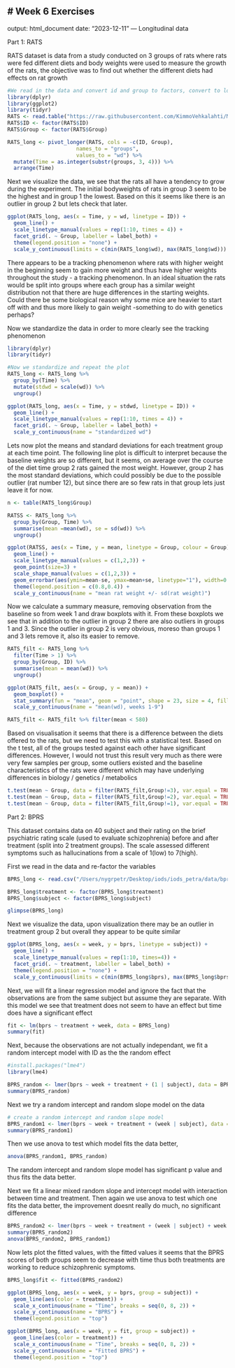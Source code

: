 # Week 6 Exercises
---
output: html_document
date: "2023-12-11"
---
Longitudinal data

Part 1: RATS

RATS dataset is data from a study conducted on 3 groups of rats where rats were fed different diets and body weights were used to measure the growth of the rats, the objective was to find out whether the different diets had effects on rat growth

```r
#We read in the data and convert id and group to factors, convert to long format
library(dplyr)
library(ggplot2)
library(tidyr)
RATS <- read.table("https://raw.githubusercontent.com/KimmoVehkalahti/MABS/master/Examples/data/rats.txt", header = TRUE, sep = '\t')
RATS$ID <- factor(RATS$ID)
RATS$Group <- factor(RATS$Group)

RATS_long <- pivot_longer(RATS, cols = -c(ID, Group), 
                      names_to = "groups",
                      values_to = "wd") %>% 
  mutate(Time = as.integer(substr(groups, 3, 4))) %>%
  arrange(Time)
```

Next we visualize the data, we see that the rats all have a tendency to grow during the experiment. The initial bodyweights of rats in group 3 seem to be the highest and in group 1 the lowest. Based on this it seems like there is an outlier in group 2 but lets check that later. 

```r
ggplot(RATS_long, aes(x = Time, y = wd, linetype = ID)) +
  geom_line() +
  scale_linetype_manual(values = rep(1:10, times = 4)) +
  facet_grid(. ~ Group, labeller = label_both) +
  theme(legend.position = "none") + 
  scale_y_continuous(limits = c(min(RATS_long$wd), max(RATS_long$wd)))
```
There appears to be a tracking phenomenon where rats with higher weight in the beginning seem to gain more weight and thus have higher weights throughout the study - a tracking phenomenon. In an ideal situation the rats would be split into groups where each group has a similar weight distribution not that there are huge differences in the starting weights. Could there be some biological reason why some mice are heavier to start off with and thus more likely to gain weight -something to do with genetics perhaps?

Now we standardize the data in order to more clearly see the tracking phenomenon

```r
library(dplyr)
library(tidyr)

#Now we standardize and repeat the plot
RATS_long <- RATS_long %>%
  group_by(Time) %>%
  mutate(stdwd = scale(wd)) %>%
  ungroup()

ggplot(RATS_long, aes(x = Time, y = stdwd, linetype = ID)) +
  geom_line() +
  scale_linetype_manual(values = rep(1:10, times = 4)) +
  facet_grid(. ~ Group, labeller = label_both) +
  scale_y_continuous(name = "standardized wd")
```

Lets now plot the means and standard deviations for each treatment group at each time point. The following line plot is difficult to interpret because the baseline weights are so different, but it seems, on average over the course of the diet time group 2 rats gained the most weight. However, group 2 has the most standard deviations, which could possibly be due to the possible outlier (rat number 12), but since there are so few rats in that group lets just leave it for now. 

```r
n <- table(RATS_long$Group)

RATSS <- RATS_long %>%
  group_by(Group, Time) %>%
  summarise(mean =mean(wd), se = sd(wd)) %>%
  ungroup()

ggplot(RATSS, aes(x = Time, y = mean, linetype = Group, colour = Group)) +
  geom_line() +
  scale_linetype_manual(values = c(1,2,3)) +
  geom_point(size=3) +
  scale_shape_manual(values = c(1,2,3)) +
  geom_errorbar(aes(ymin=mean-se, ymax=mean+se, linetype="1"), width=0.3) +
  theme(legend.position = c(0.8,0.4)) +
  scale_y_continuous(name = "mean rat weight +/- sd(rat weight)")

```

Now we calculate a summary measure, removing observation from the baseline so from week 1 and draw boxplots with it. From these boxplots we see that in addition to the outlier in group 2 there are also outliers in groups 1 and 3. Since the outlier in group 2 is very obvious, moreso than groups 1 and 3 lets remove it, also its easier to remove.

```r
RATS_filt <- RATS_long %>%
  filter(Time > 1) %>%
  group_by(Group, ID) %>%
  summarise(mean = mean(wd)) %>%
  ungroup()

ggplot(RATS_filt, aes(x = Group, y = mean)) +
  geom_boxplot() +
  stat_summary(fun = "mean", geom = "point", shape = 23, size = 4, fill = "white") +
  scale_y_continuous(name = "mean(wd), weeks 1-9")

RATS_filt <- RATS_filt %>% filter(mean < 580)

```

Based on visualisation it seems that there is a difference between the diets offered to the rats, but we need to test this with a statistical test. Based on the t test, all of the groups tested against each other have significant differences. However, I would not trust this result very much as there were very few samples per group, some outliers existed and the baseline characteristics of the rats were different which may have underlying differences in biology / genetics / metabolics

```r
t.test(mean ~ Group, data = filter(RATS_filt,Group!=3), var.equal = TRUE)
t.test(mean ~ Group, data = filter(RATS_filt,Group!=2), var.equal = TRUE)
t.test(mean ~ Group, data = filter(RATS_filt,Group!=1), var.equal = TRUE)
```


Part 2: BPRS

This dataset contains data on 40 subject and their rating on the brief psychiatric rating scale (used to evaluate schizophrenia) before and after treatment (split into 2 treatment groups). The scale assessed different symptoms such as hallucinations from a scale of 1(low) to 7(high). 

First we read in the data and re-factor the variables

```r
BPRS_long <- read.csv("/Users/nygrpetr/Desktop/iods/iods_petra/data/bprs_long.csv")

BPRS_long$treatment <- factor(BPRS_long$treatment)
BPRS_long$subject <- factor(BPRS_long$subject)

glimpse(BPRS_long)
```

Next we visualize the data, upon visualization there may be an outlier in treatment group 2 but overall they appear to be quite similar
```r
ggplot(BPRS_long, aes(x = week, y = bprs, linetype = subject)) +
  geom_line() +
  scale_linetype_manual(values = rep(1:10, times=4)) +
  facet_grid(. ~ treatment, labeller = label_both) +
  theme(legend.position = "none") + 
  scale_y_continuous(limits = c(min(BPRS_long$bprs), max(BPRS_long$bprs)))
```
Next, we will fit a linear regression model and ignore the fact that the observations are from the same subject but assume they are separate. With this model we see that treatment does not seem to have an effect but time does have a significant effect 


```r
fit <- lm(bprs ~ treatment + week, data = BPRS_long)
summary(fit)
```

Next, because the observations are not actually independant, we fit a random intercept model with ID as the the random effect 

```r
#install.packages("lme4")
library(lme4)

BPRS_random <- lmer(bprs ~ week + treatment + (1 | subject), data = BPRS_long, REML = FALSE)
summary(BPRS_random)
```

Next we try a random intercept and random slope model on the data

```r
# create a random intercept and random slope model
BPRS_random1 <- lmer(bprs ~ week + treatment + (week | subject), data = BPRS_long, REML = FALSE)
summary(BPRS_random1)

```


Then we use anova to test which model fits the data better, 
```r
anova(BPRS_random1, BPRS_random)
```
The random intercept and random slope model has significant p value and thus fits the data better.

Next we fit a linear mixed random slope and intercept model with interaction between time and treatment. Then again we use anova to test which one fits the data better, the improvement doesnt really do much, no significant difference

```r
BPRS_random2 <- lmer(bprs ~ week + treatment + (week | subject) + week * treatment, data = BPRS_long, REML = FALSE)
summary(BPRS_random2)
anova(BPRS_random2, BPRS_random1)
```

Now lets plot the fitted values, with the fitted values it seems that the BPRS scores of both groups seem to decrease with time thus both treatments are working to reduce schizophrenic symptoms. 
```r
BPRS_long$fit <- fitted(BPRS_random2)  

ggplot(BPRS_long, aes(x = week, y = bprs, group = subject)) +
  geom_line(aes(color = treatment)) +
  scale_x_continuous(name = "Time", breaks = seq(0, 8, 2)) +
  scale_y_continuous(name = "BPRS") +
  theme(legend.position = "top")

ggplot(BPRS_long, aes(x = week, y = fit, group = subject)) +
  geom_line(aes(color = treatment)) +
  scale_x_continuous(name = "Time", breaks = seq(0, 8, 2)) +
  scale_y_continuous(name = "Fitted BPRS") +
  theme(legend.position = "top")
```




